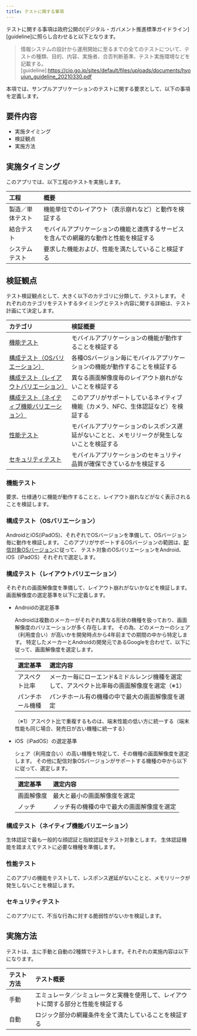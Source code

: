 ```yaml
---
title: テストに関する事項
---
```


テストに関する事項は政府公開の[デジタル・ガバメント推進標準ガイドライン][guideline]に照らし合わせると以下となります。
>情報システムの設計から運用開始に至るまでの全てのテストについて、テストの種類、目的、内容、実施者、合否判断基準、テスト実施環境などを記載する。
[guideline]:<https://cio.go.jp/sites/default/files/uploads/documents/hyoujun_guideline_20210330.pdf>

本項では、サンプルアプリケーションのテストに関する要求として、以下の事項を定義します。

## 要件内容

- 実施タイミング
- 検証観点
- 実施方法

## 実施タイミング

このアプリでは、以下工程のテストを実施します。

| 工程 | 概要 |
| :--- | :--- |
| 製造／単体テスト | 機能単位でのレイアウト（表示崩れなど）と動作を検証する |
| 結合テスト | モバイルアプリケーションの機能と連携するサービスを含んでの網羅的な動作と性能を検証する |
| システムテスト | 要求した機能および、性能を満たしていること検証する |

## 検証観点

テスト検証観点として、大きく以下のカテゴリに分類して、テストします。
それぞれのカテゴリをテストするタイミングとテスト内容に関する詳細は、テスト計画にて決定します。

| カテゴリ | 検証概要 |
| :--- | :--- |
| [機能テスト](#機能テスト) | モバイルアプリケーションの機能が動作することを検証する |
| [構成テスト（OSバリエーション）](#構成テストosバリエーション) | 各種OSバージョン毎にモバイルアプリケーションの機能が動作することを検証する |
| [構成テスト（レイアウトバリエーション）](#構成テストレイアウトバリエーション) | 異なる画面解像度毎のレイアウト崩れがないことを検証する |
| [構成テスト（ネイティブ機能バリエーション）](#構成テストネイティブ機能バリエーション) | このアプリがサポートしているネイティブ機能（カメラ、NFC、生体認証など）を検証する |
| [性能テスト](#性能テスト) | モバイルアプリケーションのレスポンス遅延がないことと、メモリリークが発生しないことを検証する |
| [セキュリティテスト](#セキュリティテスト) | モバイルアプリケーションのセキュリティ品質が確保できているかを検証する |

### 機能テスト

要求、仕様通りに機能が動作することと、レイアウト崩れなどがなく表示されることを検証します。

### 構成テスト（OSバリエーション）

AndroidとiOS(iPadOS)、それぞれでOSバージョンを準備して、OSバージョン毎に動作を検証します。
このアプリがサポートするOSバージョンの範囲は、[配信対象OSバージョン](usability#配信対象osバージョン)に従って、
テスト対象のOSバリエーションをAndroid、iOS（iPadOS）それぞれで選定します。

### 構成テスト（レイアウトバリエーション）

それぞれの画面解像度を準備して、レイアウト崩れがないかなどを検証します。
画面解像度の選定基準を以下に定義します。

- Androidの選定基準

  Androidは複数のメーカーがそれぞれ異なる形状の機種を扱っており、画面解像度のバリエーションが多く存在します。
  その為、どのメーカーのシェア（利用度合い）が高いかを開発時点から4年前までの期間の中から特定します。
  特定したメーカーとAndroidの開発元であるGoogleを合わせて、以下に従って、画面解像度を選定します。

  | 選定基準 | 選定内容 |
  | :--- | :--- |
  | アスペクト比率 | メーカー毎にローエンド&ミドルレンジ機種を選定して、アスペクト比率毎の画面解像度を選定（※1） |
  | パンチホール機種 | パンチホール有の機種の中で最大の画面解像度を選定 |

  （※1）アスペクト比で重複するものは、端末性能の低い方に統一する（端末性能も同じ場合、発売日が古い機種に統一する）

- iOS（iPadOS）の選定基準

  シェア（利用度合い）の高い機種を特定して、その機種の画面解像度を選定します。
  その他に配信対象OSバージョンがサポートする機種の中から以下に従って、選定します。

  | 選定基準 | 選定内容 |
  | :--- | :--- |
  | 画面解像度 | 最大と最小の画面解像度を選定 |
  | ノッチ | ノッチ有の機種の中で最大の画面解像度を選定 |

### 構成テスト（ネイティブ機能バリエーション）

生体認証で最も一般的な顔認証と指紋認証をテスト対象とします。
生体認証機能を踏まえてテストに必要な機種を準備します。

### 性能テスト

このアプリの機能をテストして、レスポンス遅延がないことと、メモリリークが発生しないことを検証します。

### セキュリティテスト

このアプリにて、不当な行為に対する脆弱性がないかを検証します。

## 実施方法

テストは、主に手動と自動の2種類でテストします。それぞれの実施内容は以下になります。

| テスト方法 | テスト概要 |
| :--- | :--- |
| 手動 | エミュレータ／シミュレータと実機を使用して、レイアウトに関する部分と性能を検証する |
| 自動 | ロジック部分の網羅条件を全て満たしていることを検証する |
